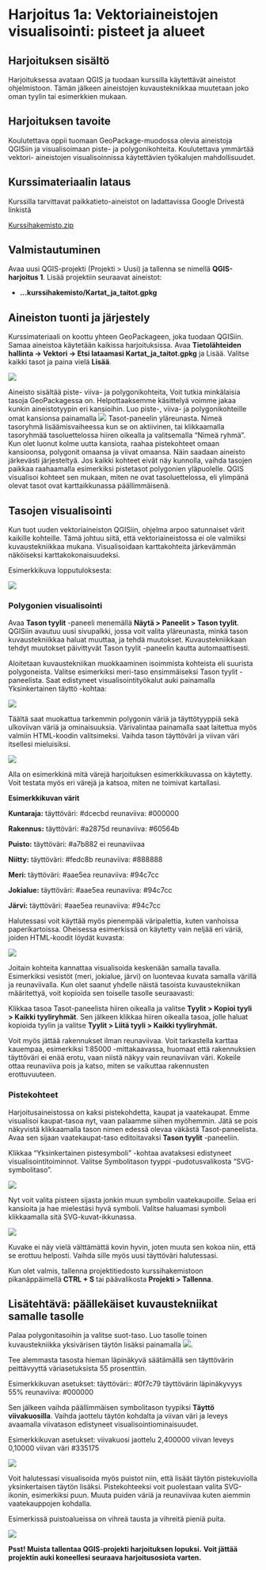 # Harjoitus 1a: Vektoriaineistojen visualisointi: pisteet ja alueet

## Harjoituksen sisältö

Harjoituksessa avataan QGIS ja tuodaan kurssilla käytettävät aineistot
ohjelmistoon. Tämän jälkeen aineistojen kuvaustekniikkaa muutetaan
joko oman tyylin tai esimerkkien mukaan.

## Harjoituksen tavoite

Koulutettava oppii tuomaan GeoPackage-muodossa olevia aineistoja QGISiin
ja visualisoimaan piste- ja polygonikohteita. Koulutettava ymmärtää vektori-
aineistojen visualisoinnissa käytettävien työkalujen mahdollisuudet.

## Kurssimateriaalin lataus

Kurssilla tarvittavat paikkatieto-aineistot on ladattavissa Google
Drivestä linkistä

::: note-box
[Kurssihakemisto.zip](https://drive.google.com/file/d/1W2rmf4YxLQtjO55jR4cKlJ8dZMiIHgVc/view)
:::

## Valmistautuminen

Avaa uusi QGIS-projekti (Projekti \> Uusi) ja tallenna se nimellä
**QGIS-harjoitus 1**. Lisää projektiin seuraavat aineistot:

-   **...kurssihakemisto/Kartat_ja_taitot.gpkg**

## Aineiston tuonti ja järjestely

Kurssimateriaali on koottu yhteen GeoPackageen, joka tuodaan QGISiin.
Samaa aineistoa käytetään kaikissa harjoituksissa.
Avaa **Tietolähteiden hallinta -\> Vektori -\> Etsi lataamasi
Kartat_ja_taitot.gpkg** ja Lisää. Valitse kaikki tasot ja paina vielä
**Lisää**.

![](img/harjoitus1/img1.png)

Aineisto sisältää piste- viiva- ja polygonikohteita, Voit tutkia
minkälaisia tasoja GeoPackagessa on. Helpottaaksemme käsittelyä voimme
jakaa kunkin aineistotyypin eri kansioihin. Luo piste-, viiva- ja
polygonikohteille omat kansionsa painamalla ![](img/harjoitus1/img2.png)
Tasot-paneelin yläreunasta. Nimeä tasoryhmä lisäämisvaiheessa kun se on
aktiivinen, tai klikkaamalla tasoryhmää tasoluettelossa hiiren oikealla
ja valitsemalla "Nimeä ryhmä". Kun olet luonut kolme uutta kansiota,
raahaa pistekohteet omaan kansioonsa, polygonit omaansa ja viivat
omaansa. Näin saadaan aineisto järkevästi järjesteltyä. Jos kaikki
kohteet eivät näy kunnolla, vaihda tasojen paikkaa raahaamalla
esimerkiksi pistetasot polygonien yläpuolelle. QGIS visualisoi kohteet
sen mukaan, miten ne ovat tasoluettelossa, eli ylimpänä olevat tasot
ovat karttaikkunassa päällimmäisenä.

## Tasojen visualisointi

Kun tuot uuden vektoriaineiston QGISiin, ohjelma arpoo satunnaiset värit
kaikille kohteille. Tämä johtuu siitä, että vektoriaineistossa ei ole
valmiiksi kuvaustekniikkaa mukana. Visualisoidaan karttakohteita 
järkevämmän näköiseksi karttakokonaisuudeksi.

Esimerkkikuva lopputuloksesta:

![](img/harjoitus1/img3.png)

### Polygonien visualisointi

Avaa **Tason tyylit** -paneeli menemällä **Näytä \> Paneelit \> Tason
tyylit**. QGISiin avautuu uusi sivupalkki, jossa voit valita yläreunasta,
minkä tason kuvaustekniikkaa haluat muuttaa, ja tehdä muutokset.
Kuvaustekniikkaan tehdyt muutokset päivittyvät Tason tyylit -paneelin
kautta automaattisesti.

Aloitetaan kuvaustekniikan muokkaaminen isoimmista kohteista eli suurista 
polygoneista. Valitse esimerkiksi meri-taso ensimmäiseksi Tason tyylit 
-paneelista. Saat edistyneet visualisointityökalut auki painamalla 
Yksinkertainen täyttö -kohtaa:

![](img/harjoitus1/img4.png)

Täältä saat muokattua tarkemmin polygonin väriä ja täyttötyyppiä sekä
ulkoviivan väriä ja ominaisuuksia. Värivalintaa painamalla saat
laitettua myös valmiin HTML-koodin valitsimeksi. Vaihda tason täyttöväri
ja viivan väri itsellesi mieluisiksi.

![](img/harjoitus1/img5.png)

Alla on esimerkkinä mitä värejä harjoituksen esimerkkikuvassa on
käytetty. Voit testata myös eri värejä ja katsoa, miten ne toimivat
kartallasi.

::: code-box
**Esimerkkikuvan värit**

**Kuntaraja:** täyttöväri: #dcecbd reunaviiva: #000000

**Rakennus:** täyttöväri: #a2875d reunaviiva: #60564b

**Puisto:** täyttöväri: #a7b882 ei reunaviivaa

**Niitty:** täyttöväri: #fedc8b reunaviiva: #888888

**Meri:** täyttöväri: #aae5ea reunaviiva: #94c7cc

**Jokialue:** täyttöväri: #aae5ea reunaviiva: #94c7cc

**Järvi:** täyttöväri: #aae5ea reunaviiva: #94c7cc
:::

Halutessasi voit käyttää myös pienempää väripalettia, kuten 
vanhoissa paperikartoissa. Oheisessa esimerkissä on käytetty
vain neljää eri väriä, joiden HTML-koodit löydät kuvasta:

![](img/harjoitus1/muted-colors.png)


::: hint-box
Joitain kohteita kannattaa visualisoida keskenään samalla tavalla.
Esimerkiksi vesistöt (meri, jokialue, järvi) on luontevaa kuvata 
samalla värillä ja reunaviivalla. Kun olet saanut yhdelle näistä 
tasoista kuvaustekniikan määritettyä, voit kopioida sen toiselle 
tasolle seuraavasti:

Klikkaa tasoa Tasot-paneelista hiiren oikealla ja valitse **Tyylit > 
Kopioi tyyli > Kaikki tyyliryhmät**. Sen jälkeen klikkaa hiiren oikealla 
tasoa, jolle haluat kopioida tyylin ja valitse **Tyylit > Liitä tyyli 
> Kaikki tyyliryhmät.**
:::

::: hint-box
Voit myös jättää rakennukset ilman reunaviivaa. Voit tarkastella karttaa
kauempaa, esimerkiksi 1:85000 -mittakaavassa, huomaat että rakennuksien
täyttöväri ei enää erotu, vaan niistä näkyy vain reunaviivan väri.
Kokeile ottaa reunaviiva pois ja katso, miten se vaikuttaa rakennusten
erottuvuuteen.
:::


### Pistekohteet

Harjoitusaineistossa on kaksi pistekohdetta, kaupat ja vaatekaupat. Emme
visualisoi kaupat-tasoa nyt, vaan palaamme siihen myöhemmin. Jätä se pois
näkyvistä klikkaamalla tason nimen edessä olevaa väkästä Tasot-paneelista. 
Avaa sen sijaan vaatekaupat-taso editoitavaksi **Tason tyylit** -paneeliin.

Klikkaa "Yksinkertainen pistesymboli" -kohtaa avataksesi edistyneet
visualisointitoiminnot. Valitse Symbolitason tyyppi -pudotusvalikosta
"SVG-symbolitaso".

![](img/harjoitus1/img20.png)

Nyt voit valita pisteen sijasta jonkin muun symbolin vaatekaupoille.
Selaa eri kansioita ja hae mielestäsi hyvä symboli. Valitse haluamasi
symboli klikkaamalla sitä SVG-kuvat-ikkunassa.

![](img/harjoitus1/img18.png)

Kuvake ei näy vielä välttämättä kovin hyvin, joten muuta sen kokoa niin,
että se erottuu helposti. Vaihda sille myös uusi täyttöväri halutessasi.

Kun olet valmis, tallenna projektitiedosto kurssihakemistoon
pikanäppäimellä **CTRL + S** tai päävalikosta **Projekti \> Tallenna**.

## Lisätehtävä: päällekäiset kuvaustekniikat samalle tasolle

Palaa polygonitasoihin ja valitse suot-taso. Luo tasolle toinen
kuvaustekniikka yksivärisen täytön lisäksi painamalla ![](img/harjoitus1/img9.png).

Tee alemmasta tasosta hieman läpinäkyvä säätämällä sen täyttövärin
peittävyyttä väriasetuksista 55 prosenttiin.

Esimerkkikuvan asetukset:
täyttöväri:: #0f7c79 täyttövärin läpinäkyvyys 55% reunaviiva: #000000

Sen jälkeen vaihda päällimmäisen symbolitason tyypiksi **Täyttö
viivakuosilla**. Vaihda jaottelu täytön kohdalta ja viivan väri ja
leveys avaamalla viivatason edistyneet visualisointiominaisuudet.

Esimerkkikuvan asetukset:
viivakuosi jaottelu 2,400000 viivan leveys 0,10000 viivan väri #335175

![](img/harjoitus1/img19.png)

Voit halutessasi visualisoida myös puistot niin, että lisäät täytön
pistekuviolla yksinkertaisen täytön lisäksi. Pistekohteeksi voit
puolestaan valita SVG-ikonin, esimerkiksi puun. Muuta puiden väriä 
ja reunaviivaa kuten aiemmin vaatekauppojen kohdalla.

Esimerkissä puistoalueissa on vihreä tausta ja vihreitä pieniä puita.

![](img/harjoitus1/img21.png)

::: hint-box
**Psst! Muista tallentaa QGIS-projekti harjoituksen lopuksi.**
**Voit jättää projektin auki koneellesi seuraava harjoitusosiota 
varten.**
:::
